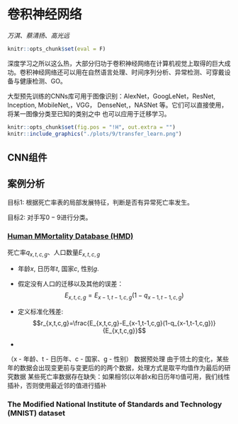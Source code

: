 # 卷积神经网络 {#cnn}

*万淇、蔡清扬、高光远*

```r
knitr::opts_chunk$set(eval = F)
```

深度学习之所以这么热，大部分归功于卷积神经网络在计算机视觉上取得的巨大成功。卷积神经网络还可以用在自然语言处理、时间序列分析、异常检测、可穿戴设备与健康检测、GO。

大型预先训练的CNNs库可用于图像识别：AlexNet，GoogLeNet，ResNet, Inception, MobileNet,，VGG， DenseNet,，NASNet 等。它们可以直接使用，将某一图像分类至已知的类别之中
也可以应用于迁移学习。

```r
knitr::opts_chunk$set(fig.pos = "!H", out.extra = "")
knitr::include_graphics("./plots/9/transfer_learn.png")
```

## CNN组件


## 案例分析

目标1: 根据死亡率表的局部发展特征，判断是否有异常死亡率发生。

目标2: 对手写$0-9$进行分类。

### [Human MMortality Database (HMD)](https://www.mortality.org)

死亡率$q_{x,t,c,g}$、人口数量$E_{x,t,c,g}$

- 年龄$x$, 日历年$t$, 国家$c$, 性别$g$.

- 假定没有人口的迁移以及其他的误差：$$E_{x,t,c,g}=E_{x-1,t-1,c,g}(1-q_{{x-1},{t-1},c,g})$$

- 定义标准化残差: $$r_{x,t,c,g}=\frac{E_{x,t,c,g}-E_{x-1,t-1,c,g}(1-q_{x-1,t-1,c,g})}{E_{x,t,c,g}}$$

- 

（x - 年龄、t - 日历年、c - 国家、g - 性别）
数据预处理
由于领土的变化，某些年的数据会出现变更前与变更后的的两个数据，处理方式是取平均值作为最后的研究数据
某些死亡率数据存在缺失：如果相邻(以年龄x和日历年t)值可用，我们线性插补，否则使用最近邻的值进行插补


### The Modified National Institute of Standards and Technology (MNIST) dataset



